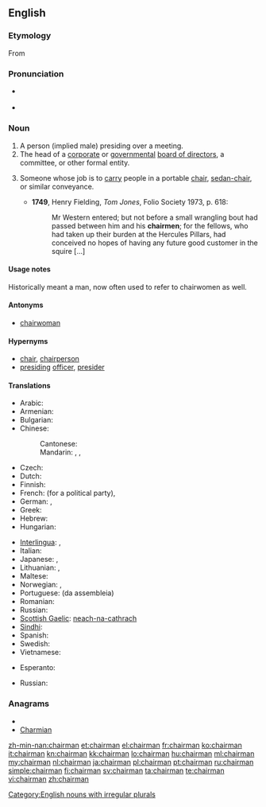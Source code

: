 {{wikipedia}}
==English==

===Etymology===
From {{suffix|chair|man}}

===Pronunciation===
* {{a|UK}} {{IPA|/ˈtʃɛːmən/}}
* {{audio|en-us-chairman.ogg|Audio (US)}}

===Noun===
{{en-noun|chairmen}}

# A person (implied male) presiding over a meeting.
# The head of a [[corporate]] or [[government]]al [[board of directors]], a committee, or other formal entity.
# {{historical}} Someone whose job is to [[carry]] people in a portable [[chair]], [[sedan-chair]], or similar conveyance.
#* '''1749''', Henry Fielding, ''Tom Jones'', Folio Society 1973, p. 618:
#*: Mr Western entered; but not before a small wrangling bout had passed between him and his '''chairmen'''; for the fellows, who had taken up their burden at the Hercules Pillars, had conceived no hopes of having any future good customer in the squire [...]

====Usage notes====
Historically meant a man, now often used to refer to chairwomen as well.

====Antonyms====
* [[chairwoman]]

====Hypernyms====
* [[chair]], [[chairperson]]
* [[presiding]] [[officer]], [[presider]]

====Translations====
{{trans-top|person presiding over a meeting}}
* Arabic: {{t-|ar|رئيس|m|tr=ra'iis}}
* Armenian: {{t-|hy|նախագահ|tr=naxagah}}
* Bulgarian: {{t|bg|председател|m|tr=predsedátel}}
* Chinese:
*: Cantonese: {{tø|yue|主席|tr=zyu2 zik6|sc=Hani|xs=Cantonese}} {{tø|yue|議長|tr=ji5 zoeng2|sc=Hani|xs=Cantonese}}
*: Mandarin: {{t-|cmn|主席|tr=zhǔxí|sc=Hani}},  {{t-|cmn|議長|sc=Hani}},  {{t|cmn|议长|tr=yìzhǎng|sc=Hani}}
* Czech: {{t+|cs|předseda|m}}
* Dutch: {{t+|nl|voorzitter|m}}
* Finnish: {{t+|fi|puheenjohtaja}}
* French: {{t+|fr|secrétaire général}} (for a political party), {{t+|fr|président|m}}
* German: {{t|de|Vorsitzender|m}}, {{t|de|Vorsitzende|f}}
* Greek: {{t+|el|πρόεδρος|m|f|tr=próeδros}}
* Hebrew: {{t|he|יושב־ראש|m|tr=yoshev-rosh}}
* Hungarian: {{t+|hu|elnök}}
{{trans-mid}}
* [[Interlingua]]: {{t-|ia|presidente|xs=Interlingua}}, {{t-|ia|chairman|xs=Interlingua}}
* Italian: {{t+|it|presidente|m}}
* Japanese: {{t+|ja|議長|tr=ぎちょう, gichō}}, {{t-|ja|委員長|tr=いいんちょう, iinchō}}
* Lithuanian: {{t|lt|pirmininkas|m|xs=Lithuanian}}, {{t|lt|pirmininkė|f|xs=Lithuanian}}
* Maltese: {{t|mt|ċermen|xs=Maltese}}
* Norwegian: {{t|no|styreformann}}, {{t|no|møteleder}}
* Portuguese: {{t+|pt|presidente}} (da assembleia)
* Romanian: {{t-|ro|director}}
* Russian: {{t+|ru|председатель|m|tr=predsedátel'}}
* [[Scottish Gaelic]]: [[neach-na-cathrach]] {{m|f}}
* [[Sindhi]]: {{t|sd|نِشِستمان|sc=Arab|xs=Sindhi}}
* Spanish: {{t+|es|presidente}}
* Swedish: {{t+|sv|ordförande|c}}
* Vietnamese: {{t|vi|chủ tịch|xs=Vietnamese}}
{{trans-bottom}}

{{trans-top|head of a corporate or governmental board}}
* Esperanto: {{t-|eo|prezidanto|xs=Esperanto}}
{{trans-mid}}
* Russian: {{t+|ru|председатель|m|tr=predsedátel'}}
{{trans-bottom}}

===Anagrams===
* {{alphagram|aachimnr}}
* [[Charmian#English|Charmian]]


[[Category:English nouns with irregular plurals]]

[[zh-min-nan:chairman]]
[[et:chairman]]
[[el:chairman]]
[[fr:chairman]]
[[ko:chairman]]
[[it:chairman]]
[[kn:chairman]]
[[kk:chairman]]
[[lo:chairman]]
[[hu:chairman]]
[[ml:chairman]]
[[my:chairman]]
[[nl:chairman]]
[[ja:chairman]]
[[pl:chairman]]
[[pt:chairman]]
[[ru:chairman]]
[[simple:chairman]]
[[fi:chairman]]
[[sv:chairman]]
[[ta:chairman]]
[[te:chairman]]
[[vi:chairman]]
[[zh:chairman]]